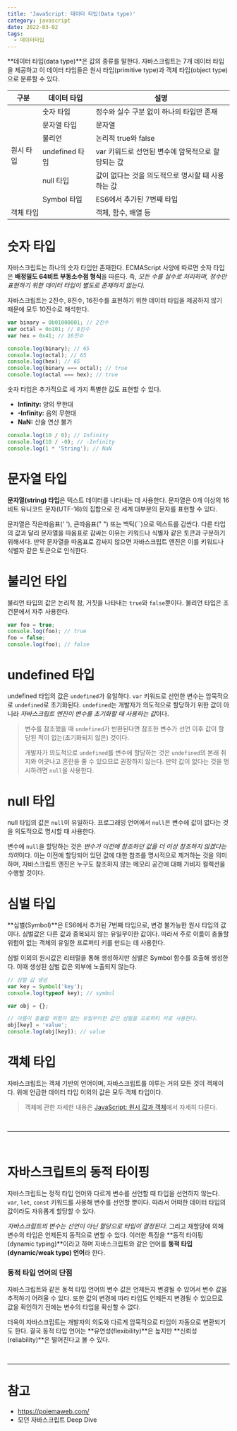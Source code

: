```yaml
---
title: 'JavaScript: 데이터 타입(Data type)'
category: javascript
date: 2022-03-02
tags:
  - 데이터타입
---
```


**데이터 타입(data type)**은 값의 종류를 말한다. 자바스크립트는 7개 데이터 타입을 제공하고 이 데이터 타입들은 원시 타입(primitive type)과 객체 타입(object type)으로 분류할 수 있다.

<table>
  <thead>
    <th>구분</th>
    <th>데이터 타입</th>
    <th>설명</th>
  </thead>
  <tbody>
    <tr>
      <td rowspan="6">원시 타입</td>
      <td>숫자 타입</td>
      <td>정수와 실수 구분 없이 하나의 타입만 존재</td>
    </tr>
    <tr>
      <td>문자열 타입</td>
      <td>문자열</td>
    </tr>
    <tr>
      <td>불리언</td>
      <td>논리적 true와 false</td>
    </tr>
    <tr>
      <td>undefined 타입</td>
      <td>var 키워드로 선언된 변수에 암묵적으로 할당되는 값</td>
    </tr>
    <tr>
      <td>null 타입</td>
      <td>값이 없다는 것을 의도적으로 명시할 때 사용하는 값</td>
    </tr>
    <tr>
      <td>Symbol 타입</td>
      <td>ES6에서 추가된 7번째 타입</td>
    </tr>
    <tr>
      <td colspan="2">객체 타입</td>
      <td>객체, 함수, 배열 등</td>
    </tr>
  </tbody>
</table>

# 숫자 타입

자바스크립트는 하나의 숫자 타입만 존재한다. ECMAScript 사양에 따르면 숫자 타입은 **배정밀도 64비트 부동소수점 형식**을 따른다. 즉, _모든 수를 실수로 처리하며, 정수만 표현하기 위한 데이터 타입이 별도로 존재하지 않는다._

자바스크립트는 2진수, 8진수, 16진수를 표현하기 위한 데이터 타입을 제공하지 않기 때문에 모두 10진수로 해석한다.

```jsx
var binary = 0b01000001; // 2진수
var octal = 0o101; // 8진수
var hex = 0x41; // 16진수

console.log(binary); // 65
console.log(octal); // 65
console.log(hex); // 65
console.log(binary === octal); // true
console.log(octal === hex); // true
```

숫자 타입은 추가적으로 세 가지 특별한 값도 표현할 수 있다.

- **Infinity:** 양의 무한대
- **-Infinity:** 음의 무한대
- **NaN:** 산술 연산 불가

```jsx
console.log(10 / 0); // Infinity
console.log(10 / -0); // -Infinity
console.log(1 * 'String'); // NaN
```

# 문자열 타입

**문자열(string) 타입**은 텍스트 데이터를 나타내는 데 사용한다. 문자열은 0개 이상의 16비트 유니코드 문자(UTF-16)의 집합으로 전 세계 대부분의 문자를 표현할 수 있다.

문자열은 작은따옴표(' '), 큰따옴표(" ") 또는 백틱(\`\`)으로 텍스트를 감싼다. 다른 타입의 값과 달리 문자열을 따옴표로 감싸는 이유는 키워드나 식별자 같은 토큰과 구분하기 위해서다. 만약 문자열을 따옴표로 감싸지 않으면 자바스크립트 엔진은 이를 키워드나 식별자 같은 토큰으로 인식한다.

# 불리언 타입

불리언 타입의 값은 논리적 참, 거짓을 나타내는 `true`와 `false`뿐이다. 불리언 타입은 조건문에서 자주 사용한다.

```jsx
var foo = true;
console.log(foo); // true
foo = false;
console.log(foo); // false
```

# undefined 타입

undefined 타입의 값은 `undefined`가 유일하다.
`var` 키워드로 선언한 변수는 암묵적으로 `undefined`로 초기화된다. `undefined`는 개발자가 의도적으로 할당하기 위한 값이 아니라 *자바스크립트 엔진이 변수를 초기화할 때 사용하는 값*이다.

> 변수를 참조했을 때 `undefined`가 반환된다면 참조한 변수가 선언 이후 값이 할당된 적이 없는(초기화되지 않은) 것이다.
>
> 개발자가 의도적으로 `undefined`를 변수에 할당하는 것은 `undefined`의 본래 취지와 어긋나고 혼란을 줄 수 있으므로 권장하지 않는다. 만약 값이 없다는 것을 명시하려면 `null`을 사용한다.

# null 타입

null 타입의 값은 `null`이 유일하다. 프로그래밍 언어에서 `null`은 변수에 값이 없다는 것을 의도적으로 명시할 때 사용한다.

변수에 `null`을 할당하는 것은 *변수가 이전에 참조하던 값을 더 이상 참조하지 않겠다는 의미*이다. 이는 이전에 할당되어 있던 값에 대한 참조를 명시적으로 제거하는 것을 의미하며, 자바스크립트 엔진은 누구도 참조하지 않는 메모리 공간에 대해 가비지 컬렉션을 수행할 것이다.

# 심벌 타입

**심벌(Symbol)**은 ES6에서 추가된 7번째 타입으로, 변경 불가능한 원시 타입의 값이다. 심벌값은 다른 값과 중복되지 않는 유일무이한 값이다. 따라서 주로 이름이 충돌할 위험이 없는 객체의 유일한 프로퍼티 키를 만드는 데 사용한다.

심벌 이외의 원시값은 리터럴을 통해 생성하지만 심벌은 Symbol 함수를 호출해 생성한다. 이때 생성된 심벌 값은 외부에 노출되지 않는다.

```jsx
// 심벌 값 생성
var key = Symbol('key');
console.log(typeof key); // symbol

var obj = {};

// 이름이 충돌할 위험이 없는 유일무이한 값인 심벌을 프로퍼티 키로 사용한다.
obj[key] = 'value';
console.log(obj[key]); // value
```

# 객체 타입

자바스크립트는 객체 기반의 언어이며, 자바스크립트를 이루는 거의 모든 것이 객체이다. 위에 언급한 데이터 타입 이외의 값은 모두 객체 타입이다.

> 객체에 관한 자세한 내용은 [JavaScript: 원시 값과 객체](https://chamdom.blog/primitive-and-object)에서 자세히 다룬다.

<br />

---

<br />

# 자바스크립트의 동적 타이핑

자바스크립트는 정적 타입 언어와 다르게 변수를 선언할 때 타입을 선언하지 않는다. `var`, `let`, `const` 키워드를 사용해 변수를 선언할 뿐이다. 따라서 어떠한 데이터 타입의 값이라도 자유롭게 할당할 수 있다.

_자바스크립트의 변수는 선언이 아닌 할당으로 타입이 결정된다._ 그리고 재할당에 의해 변수의 타입은 언제든지 동적으로 변할 수 있다. 이러한 특징을 **동적 타이핑(dynamic typing)**이라고 하며 자바스크립트와 같은 언어를 **동적 타입(dynamic/weak type) 언어**라 한다.

### 동적 타입 언어의 단점

자바스크립트와 같은 동적 타입 언어의 변수 값은 언제든지 변경될 수 있어서 변수 값을 추적하기 어려울 수 있다. 또한 값의 변경에 따라 타입도 언제든지 변경될 수 있으므로 값을 확인하기 전에는 변수의 타입을 확신할 수 없다.

더욱이 자바스크립트는 개발자의 의도와 다르게 암묵적으로 타입이 자동으로 변환되기도 한다. 결국 동적 타입 언어는 **유연성(flexibility)**은 높지만 **신뢰성(reliability)**은 떨어진다고 볼 수 있다.

<br />

---

# 참고

- https://poiemaweb.com/
- 모던 자바스크립트 Deep Dive
